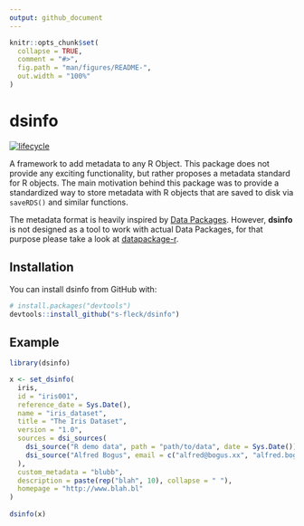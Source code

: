 ```yaml
---
output: github_document
---
```


<!-- README.md is generated from README.Rmd. Please edit that file -->

```r
knitr::opts_chunk$set(
  collapse = TRUE,
  comment = "#>",
  fig.path = "man/figures/README-",
  out.width = "100%"
)
```
# dsinfo

[![lifecycle](https://img.shields.io/badge/lifecycle-maturing-blue.svg)](https://www.tidyverse.org/lifecycle/#maturing)

A framework to add metadata to any R Object. This package does not provide
any exciting functionality, but rather proposes a metadata standard for R
objects. The main motivation behind this package was to provide a standardized
way to store metadata with R objects that are saved to disk via `saveRDS()`
and similar functions.

The metadata format is heavily inspired by
[Data Packages](https://frictionlessdata.io/data-packages/). However, **dsinfo** 
is not designed as a tool to work with actual Data Packages, for that purpose 
please take a look at [datapackage-r](https://github.com/frictionlessdata/datapackage-r).


## Installation

You can install dsinfo from GitHub with:


```r
# install.packages("devtools")
devtools::install_github("s-fleck/dsinfo")
```

## Example


```r

library(dsinfo)

x <- set_dsinfo(
  iris,
  id = "iris001",
  reference_date = Sys.Date(),
  name = "iris_dataset",
  title = "The Iris Dataset",
  version = "1.0",
  sources = dsi_sources(
    dsi_source("R demo data", path = "path/to/data", date = Sys.Date()),
    dsi_source("Alfred Bogus", email = c("alfred@bogus.xx", "alfred.bogus@yahoo.ru"))
  ),
  custom_metadata = "blubb",
  description = paste(rep("blah", 10), collapse = " "),
  homepage = "http://www.blah.bl"
)
  
dsinfo(x)

```
